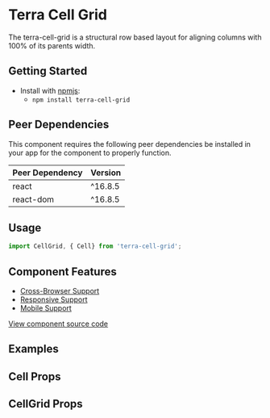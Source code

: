 


<Badge />

# Terra Cell Grid

The terra-cell-grid is a structural row based layout for aligning columns with 100% of its parents width.

## Getting Started

- Install with [npmjs](https://www.npmjs.com):
  - `npm install terra-cell-grid`

<!-- AUTO-GENERATED-CONTENT:START Peer Dependencies -->
## Peer Dependencies

This component requires the following peer dependencies be installed in your app for the component to properly function.

| Peer Dependency | Version |
|-|-|
| react | ^16.8.5 |
| react-dom | ^16.8.5 |

<!-- AUTO-GENERATED-CONTENT:END -->

## Usage

```jsx
import CellGrid, { Cell} from 'terra-cell-grid';
```

## Component Features
* [Cross-Browser Support](https://engineering.cerner.com/terra-ui/contributing/terra-ui/component-standards#cross-browser-support)
* [Responsive Support](https://engineering.cerner.com/terra-ui/contributing/terra-ui/component-standards#responsive-support)
* [Mobile Support](https://engineering.cerner.com/terra-ui/contributing/terra-ui/component-standards#mobile-support)

[View component source code](https://github.com/cerner/terra-core/tree/master/packages/terra-cell-grid)

## Examples
<CellGridExample title="Default" />
<CellGridVertical title="Divided Vertically" />
<CellGridHorizontal title="Divided Horizontally" />
<CellGridBoth title="Divided Both Directions" />

## Cell Props
<CellPropsTable />

## CellGrid Props
<CellGridPropsTable />

